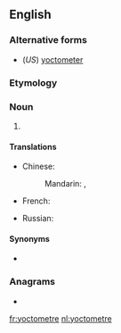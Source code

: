 {{also|yoctomètre|yocto-metre}}
==English==

===Alternative forms===
* (''US'') [[yoctometer]]

===Etymology===
{{prefix|yocto|metre|lang=en}}

===Noun===
{{en-noun}}

# {{SI-unit|yocto|metre|length|lang=en}}

====Translations====
{{trans-top|SI unit of length}}
* Chinese:
*: Mandarin: {{t|cmn|Simplified Chinese|tr=攸米|sc=Hani}}, {{t|cmn|攸米|sc=Hani}}
* French: {{t+|fr|yoctomètre|m}}
{{trans-mid}}
* Russian: {{t|ru|йоктометр|m|sc=Cyrl}}
{{trans-bottom}}

====Synonyms====
* {{l|en|ym}}

===Anagrams===
* {{l|en|yoctometer}}

[[fr:yoctometre]]
[[nl:yoctometre]]